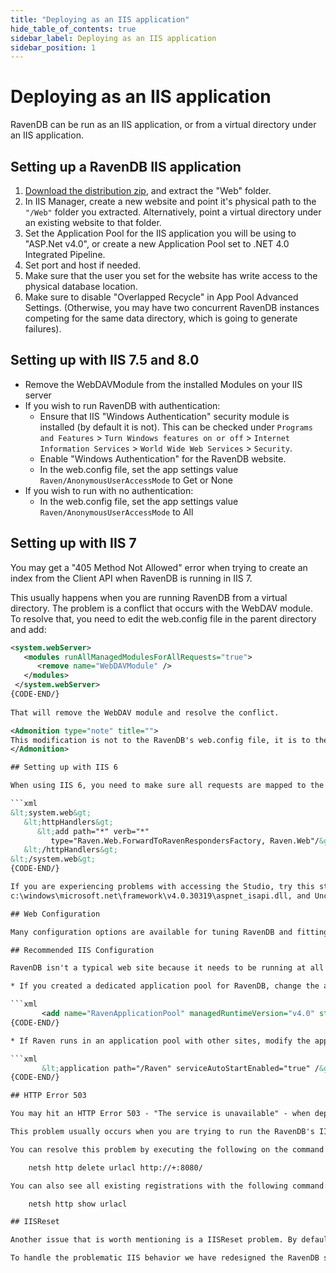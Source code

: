 ```yaml
---
title: "Deploying as an IIS application"
hide_table_of_contents: true
sidebar_label: Deploying as an IIS application
sidebar_position: 1
---
```



# Deploying as an IIS application

RavenDB can be run as an IIS application, or from a virtual directory under an IIS application.

## Setting up a RavenDB IIS application

1. [Download the distribution zip](https://ravendb.net/download), and extract the "Web" folder.
2. In IIS Manager, create a new website and point it's physical path to the `"/Web"` folder you extracted. Alternatively, point a virtual directory under an existing website to that folder.
3. Set the Application Pool for the IIS application you will be using to "ASP.Net v4.0", or create a new Application Pool set to .NET 4.0 Integrated Pipeline.
4. Set port and host if needed.
5. Make sure that the user you set for the website has write access to the physical database location.
6. Make sure to disable "Overlapped Recycle" in App Pool Advanced Settings.  (Otherwise, you may have two concurrent RavenDB instances competing for the same data directory, which is going to generate failures).

## Setting up with IIS 7.5 and 8.0

* Remove the WebDAVModule from the installed Modules on your IIS server
* If you wish to run RavenDB with authentication:
    * Ensure that IIS "Windows Authentication" security module is installed (by default it is not). This can be checked under `Programs and Features` &gt; `Turn Windows features on or off` &gt; `Internet Information Services` &gt; `World Wide Web Services` &gt; `Security`.
    * Enable "Windows Authentication" for the RavenDB website.
    * In the web.config file, set the app settings value `Raven/AnonymousUserAccessMode` to Get or None
* If you wish to run with no authentication:
    * In the web.config file, set the app settings value `Raven/AnonymousUserAccessMode` to All

## Setting up with IIS 7

You may get a "405 Method Not Allowed" error when trying to create an index from the Client API when RavenDB is running in IIS 7.

This usually happens when you are running RavenDB from a virtual directory. The problem is a conflict that occurs with the WebDAV module. To resolve that, you need to edit the web.config file in the parent directory and add:

```xml
<system.webServer>
   <modules runAllManagedModulesForAllRequests="true">
      <remove name="WebDAVModule" />
   </modules>
 </system.webServer>
{CODE-END/}
 
That will remove the WebDAV module and resolve the conflict.

<Admonition type="note" title="">
This modification is not to the RavenDB's web.config file, it is to the web.config of the parent application.
</Admonition>

## Setting up with IIS 6

When using IIS 6, you need to make sure all requests are mapped to the ASP.NET DLL, and modify the Web.config file and remove the `system.webServer` element and add the following system.web element:

```xml
&lt;system.web&gt;
   &lt;httpHandlers&gt;
      &lt;add path="*" verb="*" 
         type="Raven.Web.ForwardToRavenRespondersFactory, Raven.Web"/&gt;
   &lt;/httpHandlers&gt;
&lt;/system.web&gt;
{CODE-END/}

If you are experiencing problems with accessing the Studio, try this step: Home Directory &gt; Configuration &gt; Wildcard application maps &gt; Insert
c:\windows\microsoft.net\framework\v4.0.30319\aspnet_isapi.dll, and Uncheck Verify file exists.

## Web Configuration

Many configuration options are available for tuning RavenDB and fitting it to your needs. See the [Configuration options](https://ravendb.net/docs/server/administration/configuration?version=2.0) page for complete info.

## Recommended IIS Configuration

RavenDB isn't a typical web site because it needs to be running at all times. In IIS 7.5, you can set this using the following configuration settings:

* If you created a dedicated application pool for RavenDB, change the application pool configuration in the application host file (C:\Windows\System32\inetsrv\config\applicationHost.config) to:

```xml
       <add name="RavenApplicationPool" managedRuntimeVersion="v4.0" startMode="AlwaysRunning" />
{CODE-END/}

* If Raven runs in an application pool with other sites, modify the application host file (C:\Windows\System32\inetsrv\config\applicationHost.config) to: 

```xml
       &lt;application path="/Raven" serviceAutoStartEnabled="true" /&gt;
{CODE-END/}

## HTTP Error 503

You may hit an HTTP Error 503 - "The service is unavailable" - when deploying to IIS, with nothing written to the Event Log.

This problem usually occurs when you are trying to run the RavenDB's IIS site on port 8080 after you have run RavenDB in executable mode. The problem stems from RavenDB reserving the `http://+:8080/` namespace for your user, and when IIS attempts to start a site on the same endpoint, it errors.

You can resolve this problem by executing the following on the command line:

    netsh http delete urlacl http://+:8080/

You can also see all existing registrations with the following command:

    netsh http show urlacl

## IISReset

Another issue that is worth mentioning is a IISReset problem. By default it gives the IIS server 20 seconds to restart, 60 seconds to stop and 0s to reboot, after that period of time it aborts the thread of the application by using `Thread.Abort()` (in context of a RavenDB it means that we will have to run recovery process next time we start, so it will take even `longer`). In most cases the amount of time might be enough, but when we consider a multi-tenancy feature and possibility of a database recovery process, then the given time might not be enough.

To handle the problematic IIS behavior we have redesigned the RavenDB startup process to handle `Thread.Abort()` more robustly and moved the DB initialization process to a separate, non-dependent by IIS process. More details about the issue and our solution can be found [here](https://ayende.com/blog/158817/things-we-learned-from-production-part-iindash-wake-up-or-i-kill-you-dead).
